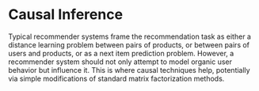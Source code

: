 # Causal Inference

Typical recommender systems frame the recommendation task as either a distance learning problem between pairs of products, or between pairs of users and products, or as a next item prediction problem. However, a recommender system should not only attempt to model organic user behavior but influence it. This is where causal techniques help, potentially via simple modifications of standard matrix factorization methods.